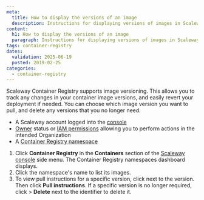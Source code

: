 ```yaml
---
meta:
  title: How to display the versions of an image
  description: Instructions for displaying versions of images in Scaleway's Container Registry.
content:
  h1: How to display the versions of an image
  paragraph: Instructions for displaying versions of images in Scaleway's Container Registry.
tags: container-registry
dates:
  validation: 2025-06-19
  posted: 2019-02-25
categories:
  - container-registry
---
```



Scaleway Container Registry supports image versioning. This allows you to track any changes in your container image versions, and easily revert your deployment if needed. You can choose which image version you want to pull, and delete any versions that you no longer need.

<Requirements />

- A Scaleway account logged into the [console](https://console.scaleway.com)
- [Owner](/iam/concepts/#owner) status or [IAM permissions](/iam/concepts/#permission) allowing you to perform actions in the intended Organization
- A [Container Registry namespace](/container-registry/how-to/create-namespace/)


1. Click **Container Registry** in the **Containers** section of the [Scaleway console](https://console.scaleway.com) side menu. The Container Registry namespaces dashboard displays.
2. Click the namespace's name to list its images.
3. To view pull instructions for a specific version, click <Icon name="more" /> next to the version. Then click **Pull instructions**.
    <Message type="tip">
      If a specific version is no longer required, click <Icon name="more" /> > **Delete** next to the identifier to delete it.
    </Message>


